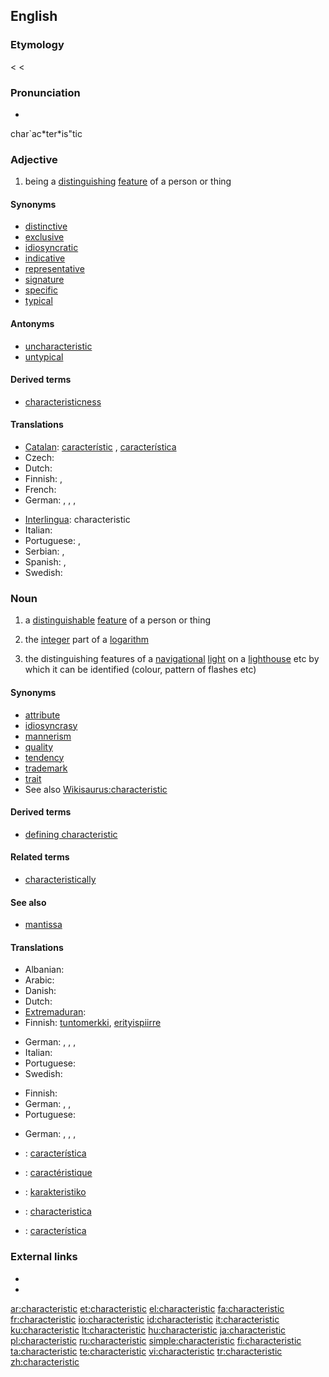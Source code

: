 ==English==
{{wikipedia}}

===Etymology===
< {{etyl|el}} {{term|χαρακτηριστικός|sc=Grek}} < {{term|χαρακτηρίζειν||to designate, characterize|sc=Grek}}

===Pronunciation===
* {{audio|En-us-characteristic.ogg|Audio (US)}}
char`ac*ter*is"tic

===Adjective===
{{en-adj}}

# being a [[distinguish]]ing [[feature]] of a person or thing

====Synonyms====
* [[distinctive]]
* [[exclusive]]
* [[idiosyncratic]]
* [[indicative]]
* [[representative]]
* [[signature]]
* [[specific]]
* [[typical]]

====Antonyms====
* [[uncharacteristic]]
* [[untypical]]

====Derived terms====
* [[characteristicness]]

====Translations====
{{trans-top|being a distinguishing feature of a person or thing}}
* [[Catalan]]: [[característic]] {{m}}, [[característica]] {{f}}
* Czech: {{t-|cs|charakteristický|m}}
* Dutch: {{t+|nl|kenmerkend}}
* Finnish: {{t-|fi|luonteenomainen}}, {{t-|fi|tunnusomainen}}
* French: {{t+|fr|caractéristique}}
* German: {{t+|de|charakteristisch}}, {{t+|de|bezeihnend}}, {{t+|de|kennzeichnend}}, {{t+|de|typisch}}
{{trans-mid}}
* [[Interlingua]]: characteristic
* Italian: {{t+|it|caratteristica}}
* Portuguese: {{t+|pt|característico|m}}, {{t+|pt|característica|f}}
* Serbian: {{t-|sr|osobina|f}}, {{t-|sr|značajka|f}}
* Spanish: {{t-|es|característico|m}}, {{t-|es|característica|f}}
* Swedish: {{t+|sv|karakteristisk}}
{{trans-bottom}}

===Noun===
{{en-noun}}

# a [[distinguishable]] [[feature]] of a person or thing
# {{mathematics}} the [[integer]] part of a [[logarithm]]
# {{nautical}} the distinguishing features of a [[navigational]] [[light]] on a [[lighthouse]] etc by which it can be identified (colour, pattern of flashes etc)

====Synonyms====
* [[attribute]]
* [[idiosyncrasy]]
* [[mannerism]]
* [[quality]]
* [[tendency]]
* [[trademark]]
* [[trait]]
* See also [[Wikisaurus:characteristic]]

====Derived terms====
* [[defining characteristic]]

====Related terms====
* [[characteristically]]

====See also====
* [[mantissa]]

====Translations====
{{trans-top|distinguishing feature}}
* Albanian: {{t|sq|karakteristikë|f}}
* Arabic: {{t|ar|صفة|f|tr=Siffa|sc=Arab}}
* Danish: {{t-|da|karakteristik|c}}
* Dutch: {{t-|nl|trekje|n}}
* [[Extremaduran]]: {{tø|ext|caraiterística|f}}
* Finnish: [[tuntomerkki]], [[erityispiirre]]
{{trans-mid}}
* German: {{t+|de|Merkmal|n}}, {{t+|de|Eigenschaft|f}}, {{t+|de|Charakteristik|f}}, {{t+|de|Eigenart|f}}
* Italian: {{t+|it|caratteristica}}
* Portuguese: {{t+|pt|característica|f}}
* Swedish: {{t-|sv|karakteristik|c}}
{{trans-bottom}}

{{trans-top|integer part of a logarithm}}
{{trans-mid}}
* Finnish: {{t+|fi|karakteristika}}
* German: {{t+|de|Kennwert|n}}, {{t+|de|Kenngröße|f}}, {{t+|de|Charakteristik|f}}
* Portuguese: {{t+|pt|característica|f}}
{{trans-bottom}}

{{trans-top|distinguishing features of a navigational light}}
* German: {{t+|de|Merkmal|n}}, {{t+|de|Eigenschaft|f}}, {{t+|de|Charakteristik|f}}, {{t+|de|Eigenart|f}}
{{trans-mid}}
{{trans-bottom}}

{{checktrans-top}}
* {{ttbc|Catalan}}: [[característica]] {{f}}
* {{ttbc|French}}: [[caractéristique]] {{f}}
* {{ttbc|Ido}}: [[karakteristiko]]
* {{ttbc|Interlingua}}: [[characteristica]]
* {{ttbc|Spanish}}: [[característica]] {{f}}
{{trans-bottom}}

===External links===
* {{R:Webster 1913}}
* {{R:Century 1911}}

[[ar:characteristic]]
[[et:characteristic]]
[[el:characteristic]]
[[fa:characteristic]]
[[fr:characteristic]]
[[io:characteristic]]
[[id:characteristic]]
[[it:characteristic]]
[[ku:characteristic]]
[[lt:characteristic]]
[[hu:characteristic]]
[[ja:characteristic]]
[[pl:characteristic]]
[[ru:characteristic]]
[[simple:characteristic]]
[[fi:characteristic]]
[[ta:characteristic]]
[[te:characteristic]]
[[vi:characteristic]]
[[tr:characteristic]]
[[zh:characteristic]]